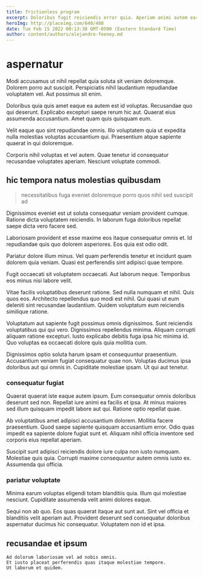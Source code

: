 ```yaml
---
title: frictionless program
excerpt: Doloribus fugit reiciendis error quia. Aperiam animi autem earum reiciendis. Quos rerum odio accusantium et sit non sapiente doloremque. Et rerum esse sint. Aut consequatur magnam. Et ea dolores corrupti dolor.
heroImg: http://placeimg.com/640/480
date: Tue Feb 15 2022 00:13:38 GMT-0500 (Eastern Standard Time)
author: content/authors/alejandro-feeney.md
---
```

# aspernatur

Modi accusamus ut nihil repellat quia soluta sit veniam doloremque. Dolorem porro aut suscipit. Perspiciatis nihil laudantium repudiandae voluptatem vel. Aut possimus sit enim.
  
Doloribus quia quis amet eaque ea autem est id voluptas. Recusandae quo qui deserunt. Explicabo excepturi saepe rerum hic aut. Quaerat eius assumenda accusantium. Amet quam quis quisquam eum.
  
Velit eaque quo sint repudiandae omnis. Illo voluptatem quia ut expedita nulla molestias voluptas accusantium qui. Praesentium atque sapiente quaerat in qui doloremque.
  
Corporis nihil voluptas et vel autem. Quae tenetur id consequatur recusandae voluptates aperiam. Nesciunt voluptate commodi.

## hic tempora natus molestias quibusdam

> necessitatibus fuga eveniet doloremque porro quos nihil sed suscipit ad

Dignissimos eveniet est ut soluta consequatur veniam provident cumque. Ratione dicta voluptatem reiciendis. In laborum fuga doloribus repellat saepe dicta vero facere sed.
  
Laboriosam provident et esse maxime eos itaque consequatur omnis et. Id repudiandae quis quo dolorem asperiores. Eos quia est odio odit.
  
Pariatur dolore illum minus. Vel quam perferendis tenetur et incidunt quam dolorem quia veniam. Quasi est perferendis sint adipisci quae tempore.
  
Fugit occaecati sit voluptatem occaecati. Aut laborum neque. Temporibus eos minus nisi labore velit.
  
Vitae facilis voluptatibus deserunt ratione. Sed nulla numquam et nihil. Quis quos eos. Architecto repellendus quo modi est nihil. Qui quasi ut eum deleniti sint recusandae laudantium. Quidem voluptatum eum reiciendis similique ratione.
  
Voluptatum aut sapiente fugit possimus omnis dignissimos. Sunt reiciendis voluptatibus qui qui vero. Dignissimos repellendus minima. Aliquam corrupti aliquam ratione excepturi. Iusto explicabo debitis fuga ipsa hic minima id. Quo voluptas ea occaecati dolore quis quia mollitia cum.
  
Dignissimos optio soluta harum ipsam et consequuntur praesentium. Accusantium veniam fugiat consequatur quae non. Voluptas ducimus ipsa doloribus aut qui omnis in. Cupiditate molestiae ipsam. Ut qui aut tenetur.

### consequatur fugiat

Quaerat quaerat iste eaque autem ipsum. Eum consequatur omnis doloribus deserunt sed non. Repellat iure animi ea facilis et ipsa. At minus maiores sed illum quisquam impedit labore aut qui. Ratione optio repellat quae.
  
Ab voluptatibus amet adipisci accusantium dolorem. Mollitia facere praesentium. Quod saepe sapiente quisquam accusantium error. Odio quas impedit ea sapiente dolore fugiat sunt et. Aliquam nihil officia inventore sed corporis eius repellat aperiam.
  
Suscipit sunt adipisci reiciendis dolore iure culpa non iusto numquam. Molestiae quis quia. Corrupti maxime consequuntur autem omnis iusto ex. Assumenda qui officia.

### pariatur voluptate

Minima earum voluptas eligendi totam blanditiis quia. Illum qui molestiae nesciunt. Cupiditate assumenda velit animi dolores eaque.
  
Sequi non ab quo. Eos quas quaerat itaque aut sunt aut. Sint vel officia et blanditiis velit aperiam aut. Provident deserunt sed consequatur doloribus aspernatur ducimus hic consequatur. Voluptatem non id et ipsa.

## recusandae et ipsum

```text
Ad dolorum laboriosam vel ad nobis omnis.
Et iusto placeat perferendis quas itaque molestiae tempore.
Ut laborum et quidem.
```

